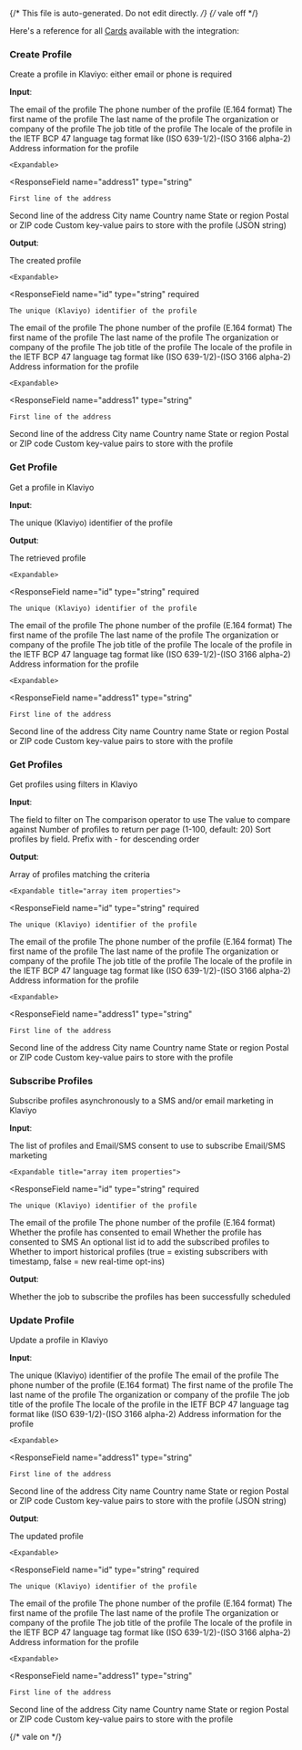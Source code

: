 {/* This file is auto-generated. Do not edit directly. */}
{/* vale off */}

Here's a reference for all [Cards](/learn/reference/cards/) available with the integration:

### Create Profile

Create a profile in Klaviyo: either email or phone is required

**Input**:

<Expandable title="input fields">
  <ResponseField
    name="email"
    type="string (email)"
  >
    The email of the profile
  </ResponseField>
  <ResponseField
    name="phone"
    type="string"
  >
    The phone number of the profile (E.164 format)
  </ResponseField>
  <ResponseField
    name="firstName"
    type="string"
  >
    The first name of the profile
  </ResponseField>
  <ResponseField
    name="lastName"
    type="string"
  >
    The last name of the profile
  </ResponseField>
  <ResponseField
    name="organization"
    type="string"
  >
    The organization or company of the profile
  </ResponseField>
  <ResponseField
    name="title"
    type="string"
  >
    The job title of the profile
  </ResponseField>
  <ResponseField
    name="locale"
    type="string"
  >
    The locale of the profile in the IETF BCP 47 language tag format like (ISO 639-1/2)-(ISO 3166 alpha-2)
  </ResponseField>
  <ResponseField
    name="location"
    type="object"
  >
    Address information for the profile

    <Expandable>
  <ResponseField
    name="address1"
    type="string"
  >
    First line of the address
  </ResponseField>
  <ResponseField
    name="address2"
    type="string"
  >
    Second line of the address
  </ResponseField>
  <ResponseField
    name="city"
    type="string"
  >
    City name
  </ResponseField>
  <ResponseField
    name="country"
    type="string"
  >
    Country name
  </ResponseField>
  <ResponseField
    name="region"
    type="string"
  >
    State or region
  </ResponseField>
  <ResponseField
    name="zip"
    type="string"
  >
    Postal or ZIP code
  </ResponseField>
    </Expandable>
  </ResponseField>
  <ResponseField
    name="customProperties"
    type="string"
  >
    Custom key-value pairs to store with the profile (JSON string)
  </ResponseField>
</Expandable>

**Output**:

<Expandable title="output">
  <ResponseField
    name="profile"
    type="object"
    required
  >
    The created profile

    <Expandable>
  <ResponseField
    name="id"
    type="string"
    required
  >
    The unique (Klaviyo) identifier of the profile
  </ResponseField>
  <ResponseField
    name="email"
    type="string (email)"
  >
    The email of the profile
  </ResponseField>
  <ResponseField
    name="phone"
    type="string"
  >
    The phone number of the profile (E.164 format)
  </ResponseField>
  <ResponseField
    name="firstName"
    type="string"
  >
    The first name of the profile
  </ResponseField>
  <ResponseField
    name="lastName"
    type="string"
  >
    The last name of the profile
  </ResponseField>
  <ResponseField
    name="organization"
    type="string"
  >
    The organization or company of the profile
  </ResponseField>
  <ResponseField
    name="title"
    type="string"
  >
    The job title of the profile
  </ResponseField>
  <ResponseField
    name="locale"
    type="string"
  >
    The locale of the profile in the IETF BCP 47 language tag format like (ISO 639-1/2)-(ISO 3166 alpha-2)
  </ResponseField>
  <ResponseField
    name="location"
    type="object"
  >
    Address information for the profile

    <Expandable>
  <ResponseField
    name="address1"
    type="string"
  >
    First line of the address
  </ResponseField>
  <ResponseField
    name="address2"
    type="string"
  >
    Second line of the address
  </ResponseField>
  <ResponseField
    name="city"
    type="string"
  >
    City name
  </ResponseField>
  <ResponseField
    name="country"
    type="string"
  >
    Country name
  </ResponseField>
  <ResponseField
    name="region"
    type="string"
  >
    State or region
  </ResponseField>
  <ResponseField
    name="zip"
    type="string"
  >
    Postal or ZIP code
  </ResponseField>
    </Expandable>
  </ResponseField>
  <ResponseField
    name="customProperties"
    type="object"
  >
    Custom key-value pairs to store with the profile
  </ResponseField>
    </Expandable>
  </ResponseField>
</Expandable>

### Get Profile

Get a profile in Klaviyo

**Input**:

<Expandable title="input fields">
  <ResponseField
    name="profileId"
    type="string"
    required
  >
    The unique (Klaviyo) identifier of the profile
  </ResponseField>
</Expandable>

**Output**:

<Expandable title="output">
  <ResponseField
    name="profile"
    type="object"
    required
  >
    The retrieved profile

    <Expandable>
  <ResponseField
    name="id"
    type="string"
    required
  >
    The unique (Klaviyo) identifier of the profile
  </ResponseField>
  <ResponseField
    name="email"
    type="string (email)"
  >
    The email of the profile
  </ResponseField>
  <ResponseField
    name="phone"
    type="string"
  >
    The phone number of the profile (E.164 format)
  </ResponseField>
  <ResponseField
    name="firstName"
    type="string"
  >
    The first name of the profile
  </ResponseField>
  <ResponseField
    name="lastName"
    type="string"
  >
    The last name of the profile
  </ResponseField>
  <ResponseField
    name="organization"
    type="string"
  >
    The organization or company of the profile
  </ResponseField>
  <ResponseField
    name="title"
    type="string"
  >
    The job title of the profile
  </ResponseField>
  <ResponseField
    name="locale"
    type="string"
  >
    The locale of the profile in the IETF BCP 47 language tag format like (ISO 639-1/2)-(ISO 3166 alpha-2)
  </ResponseField>
  <ResponseField
    name="location"
    type="object"
  >
    Address information for the profile

    <Expandable>
  <ResponseField
    name="address1"
    type="string"
  >
    First line of the address
  </ResponseField>
  <ResponseField
    name="address2"
    type="string"
  >
    Second line of the address
  </ResponseField>
  <ResponseField
    name="city"
    type="string"
  >
    City name
  </ResponseField>
  <ResponseField
    name="country"
    type="string"
  >
    Country name
  </ResponseField>
  <ResponseField
    name="region"
    type="string"
  >
    State or region
  </ResponseField>
  <ResponseField
    name="zip"
    type="string"
  >
    Postal or ZIP code
  </ResponseField>
    </Expandable>
  </ResponseField>
  <ResponseField
    name="customProperties"
    type="object"
  >
    Custom key-value pairs to store with the profile
  </ResponseField>
    </Expandable>
  </ResponseField>
</Expandable>

### Get Profiles

Get profiles using filters in Klaviyo

**Input**:

<Expandable title="input fields">
  <ResponseField
    name="filterField"
    type="enum: id, email, phone_number, external_id, created, updated"
    required
  >
    The field to filter on
  </ResponseField>
  <ResponseField
    name="filterOperator"
    type="enum: equals, greater-than, less-than, greater-or-equal, less-or-equal, contains, starts-with, ends-with"
    required
  >
    The comparison operator to use
  </ResponseField>
  <ResponseField
    name="filterValue"
    type="string"
    required
  >
    The value to compare against
  </ResponseField>
  <ResponseField
    name="pageSize"
    type="integer"
  >
    Number of profiles to return per page (1-100, default: 20)
  </ResponseField>
  <ResponseField
    name="sort"
    type="enum: created, -created, email, -email, id, -id, subscriptions.email.marketing.list_suppressions.timestamp, -subscriptions.email.marketing.list_suppressions.timestamp, subscriptions.email.marketing.suppression.timestamp, -subscriptions.email.marketing.suppression.timestamp, updated, -updated"
  >
    Sort profiles by field. Prefix with - for descending order
  </ResponseField>
</Expandable>

**Output**:

<Expandable title="output">
  <ResponseField
    name="profiles"
    type="array"
    required
  >
    Array of profiles matching the criteria

    <Expandable title="array item properties">
  <ResponseField
    name="id"
    type="string"
    required
  >
    The unique (Klaviyo) identifier of the profile
  </ResponseField>
  <ResponseField
    name="email"
    type="string (email)"
  >
    The email of the profile
  </ResponseField>
  <ResponseField
    name="phone"
    type="string"
  >
    The phone number of the profile (E.164 format)
  </ResponseField>
  <ResponseField
    name="firstName"
    type="string"
  >
    The first name of the profile
  </ResponseField>
  <ResponseField
    name="lastName"
    type="string"
  >
    The last name of the profile
  </ResponseField>
  <ResponseField
    name="organization"
    type="string"
  >
    The organization or company of the profile
  </ResponseField>
  <ResponseField
    name="title"
    type="string"
  >
    The job title of the profile
  </ResponseField>
  <ResponseField
    name="locale"
    type="string"
  >
    The locale of the profile in the IETF BCP 47 language tag format like (ISO 639-1/2)-(ISO 3166 alpha-2)
  </ResponseField>
  <ResponseField
    name="location"
    type="object"
  >
    Address information for the profile

    <Expandable>
  <ResponseField
    name="address1"
    type="string"
  >
    First line of the address
  </ResponseField>
  <ResponseField
    name="address2"
    type="string"
  >
    Second line of the address
  </ResponseField>
  <ResponseField
    name="city"
    type="string"
  >
    City name
  </ResponseField>
  <ResponseField
    name="country"
    type="string"
  >
    Country name
  </ResponseField>
  <ResponseField
    name="region"
    type="string"
  >
    State or region
  </ResponseField>
  <ResponseField
    name="zip"
    type="string"
  >
    Postal or ZIP code
  </ResponseField>
    </Expandable>
  </ResponseField>
  <ResponseField
    name="customProperties"
    type="object"
  >
    Custom key-value pairs to store with the profile
  </ResponseField>
    </Expandable>
  </ResponseField>
</Expandable>

### Subscribe Profiles

Subscribe profiles asynchronously to a SMS and/or email marketing in Klaviyo

**Input**:

<Expandable title="input fields">
  <ResponseField
    name="profileSubscriptions"
    type="array"
    required
  >
    The list of profiles and Email/SMS consent to use to subscribe Email/SMS marketing

    <Expandable title="array item properties">
  <ResponseField
    name="id"
    type="string"
    required
  >
    The unique (Klaviyo) identifier of the profile
  </ResponseField>
  <ResponseField
    name="email"
    type="string (email)"
  >
    The email of the profile
  </ResponseField>
  <ResponseField
    name="phone"
    type="string"
  >
    The phone number of the profile (E.164 format)
  </ResponseField>
  <ResponseField
    name="emailConsent"
    type="boolean"
    required
  >
    Whether the profile has consented to email
  </ResponseField>
  <ResponseField
    name="smsConsent"
    type="boolean"
    required
  >
    Whether the profile has consented to SMS
  </ResponseField>
    </Expandable>
  </ResponseField>
  <ResponseField
    name="listId"
    type="string"
  >
    An optional list id to add the subscribed profiles to
  </ResponseField>
  <ResponseField
    name="historicalImport"
    type="boolean"
  >
    Whether to import historical profiles (true = existing subscribers with timestamp, false = new real-time opt-ins)
  </ResponseField>
</Expandable>

**Output**:

<Expandable title="output">
  <ResponseField
    name="success"
    type="boolean"
    required
  >
    Whether the job to subscribe the profiles has been successfully scheduled
  </ResponseField>
</Expandable>

### Update Profile

Update a profile in Klaviyo

**Input**:

<Expandable title="input fields">
  <ResponseField
    name="profileId"
    type="string"
    required
  >
    The unique (Klaviyo) identifier of the profile
  </ResponseField>
  <ResponseField
    name="email"
    type="string (email)"
  >
    The email of the profile
  </ResponseField>
  <ResponseField
    name="phone"
    type="string"
  >
    The phone number of the profile (E.164 format)
  </ResponseField>
  <ResponseField
    name="firstName"
    type="string"
  >
    The first name of the profile
  </ResponseField>
  <ResponseField
    name="lastName"
    type="string"
  >
    The last name of the profile
  </ResponseField>
  <ResponseField
    name="organization"
    type="string"
  >
    The organization or company of the profile
  </ResponseField>
  <ResponseField
    name="title"
    type="string"
  >
    The job title of the profile
  </ResponseField>
  <ResponseField
    name="locale"
    type="string"
  >
    The locale of the profile in the IETF BCP 47 language tag format like (ISO 639-1/2)-(ISO 3166 alpha-2)
  </ResponseField>
  <ResponseField
    name="location"
    type="object"
  >
    Address information for the profile

    <Expandable>
  <ResponseField
    name="address1"
    type="string"
  >
    First line of the address
  </ResponseField>
  <ResponseField
    name="address2"
    type="string"
  >
    Second line of the address
  </ResponseField>
  <ResponseField
    name="city"
    type="string"
  >
    City name
  </ResponseField>
  <ResponseField
    name="country"
    type="string"
  >
    Country name
  </ResponseField>
  <ResponseField
    name="region"
    type="string"
  >
    State or region
  </ResponseField>
  <ResponseField
    name="zip"
    type="string"
  >
    Postal or ZIP code
  </ResponseField>
    </Expandable>
  </ResponseField>
  <ResponseField
    name="customProperties"
    type="string"
  >
    Custom key-value pairs to store with the profile (JSON string)
  </ResponseField>
</Expandable>

**Output**:

<Expandable title="output">
  <ResponseField
    name="profile"
    type="object"
    required
  >
    The updated profile

    <Expandable>
  <ResponseField
    name="id"
    type="string"
    required
  >
    The unique (Klaviyo) identifier of the profile
  </ResponseField>
  <ResponseField
    name="email"
    type="string (email)"
  >
    The email of the profile
  </ResponseField>
  <ResponseField
    name="phone"
    type="string"
  >
    The phone number of the profile (E.164 format)
  </ResponseField>
  <ResponseField
    name="firstName"
    type="string"
  >
    The first name of the profile
  </ResponseField>
  <ResponseField
    name="lastName"
    type="string"
  >
    The last name of the profile
  </ResponseField>
  <ResponseField
    name="organization"
    type="string"
  >
    The organization or company of the profile
  </ResponseField>
  <ResponseField
    name="title"
    type="string"
  >
    The job title of the profile
  </ResponseField>
  <ResponseField
    name="locale"
    type="string"
  >
    The locale of the profile in the IETF BCP 47 language tag format like (ISO 639-1/2)-(ISO 3166 alpha-2)
  </ResponseField>
  <ResponseField
    name="location"
    type="object"
  >
    Address information for the profile

    <Expandable>
  <ResponseField
    name="address1"
    type="string"
  >
    First line of the address
  </ResponseField>
  <ResponseField
    name="address2"
    type="string"
  >
    Second line of the address
  </ResponseField>
  <ResponseField
    name="city"
    type="string"
  >
    City name
  </ResponseField>
  <ResponseField
    name="country"
    type="string"
  >
    Country name
  </ResponseField>
  <ResponseField
    name="region"
    type="string"
  >
    State or region
  </ResponseField>
  <ResponseField
    name="zip"
    type="string"
  >
    Postal or ZIP code
  </ResponseField>
    </Expandable>
  </ResponseField>
  <ResponseField
    name="customProperties"
    type="object"
  >
    Custom key-value pairs to store with the profile
  </ResponseField>
    </Expandable>
  </ResponseField>
</Expandable>


{/* vale on */}